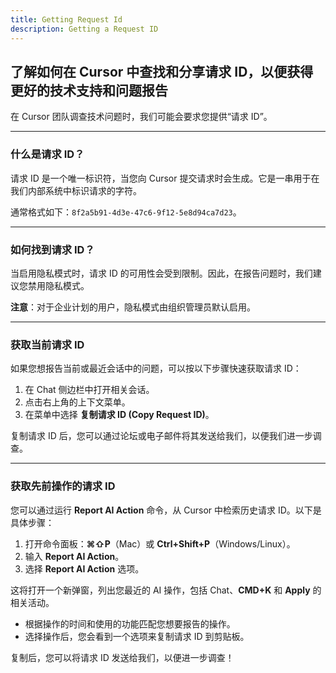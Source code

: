 ```yaml
---
title: Getting Request Id
description: Getting a Request ID
---
```


## 了解如何在 Cursor 中查找和分享请求 ID，以便获得更好的技术支持和问题报告

在 Cursor 团队调查技术问题时，我们可能会要求您提供“请求 ID”。

---

### 什么是请求 ID？

请求 ID 是一个唯一标识符，当您向 Cursor 提交请求时会生成。它是一串用于在我们内部系统中标识请求的字符。

通常格式如下：`8f2a5b91-4d3e-47c6-9f12-5e8d94ca7d23`。

---

### 如何找到请求 ID？

当启用隐私模式时，请求 ID 的可用性会受到限制。因此，在报告问题时，我们建议您禁用隐私模式。

**注意**：对于企业计划的用户，隐私模式由组织管理员默认启用。

---

### 获取当前请求 ID

如果您想报告当前或最近会话中的问题，可以按以下步骤快速获取请求 ID：

1. 在 Chat 侧边栏中打开相关会话。
2. 点击右上角的上下文菜单。
3. 在菜单中选择 **复制请求 ID (Copy Request ID)**。

复制请求 ID 后，您可以通过论坛或电子邮件将其发送给我们，以便我们进一步调查。

---

### 获取先前操作的请求 ID

您可以通过运行 **Report AI Action** 命令，从 Cursor 中检索历史请求 ID。以下是具体步骤：

1. 打开命令面板：**⌘⇧P**（Mac）或 **Ctrl+Shift+P**（Windows/Linux）。  
2. 输入 **Report AI Action**。  
3. 选择 **Report AI Action** 选项。

这将打开一个新弹窗，列出您最近的 AI 操作，包括 Chat、**CMD+K** 和 **Apply** 的相关活动。

- 根据操作的时间和使用的功能匹配您想要报告的操作。  
- 选择操作后，您会看到一个选项来复制请求 ID 到剪贴板。

复制后，您可以将请求 ID 发送给我们，以便进一步调查！